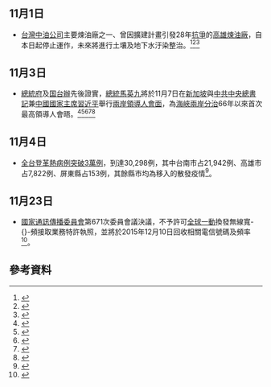 {{vfd|[[Wikipedia:頁面存廢討論/記錄/2022/06/17#2022年6月臺灣|比較標準]]提刪|date=2022/06/18}}
<noinclude>{{MonthInTaiwan|2015|11}}</noinclude>
== 11月1日 ==
* [[台灣中油公司|台灣中油公司]]主要煉油廠之一、曾因擴建計畫引發28年[[反五輕運動|抗爭]]的[[高雄煉油廠|高雄煉油廠]]，自本日起停止運作，未來將進行土壤及地下水汙染整治。<ref>{{cite news|author=林冠妙|title=高雄煉油廠下月關廠 反五輕居民：死而無憾|url=http://www.peoplenews.tw/news/771eee15-380e-4c6f-bd53-41f0f2cbc864|accessdate=2015-11-04|newspaper=[[民報_(2014年)|民報]]|date=2015-10-12|archive-date=2015-10-16|archive-url=https://web.archive.org/web/20151016144741/http://www.peoplenews.tw/news/771eee15-380e-4c6f-bd53-41f0f2cbc864|dead-url=no}}</ref><ref>{{cite news|author=周昭平、王勇超、吳慧芬|title=中油高雄煉油廠　今天熄燈|url=http://www.appledaily.com.tw/realtimenews/article/life/20151101/723198|accessdate=2015-11-04|newspaper=[[蘋果日報_(台灣)|蘋果日報]]|date=2015-11-01|archive-date=2015-12-13|archive-url=https://web.archive.org/web/20151213082541/http://www.appledaily.com.tw/realtimenews/article/life/20151101/723198/|dead-url=no}}</ref><ref>{{cite news|author=蘇郁涵、王昭月|title=「最後一夜」歌聲中 高雄煉油廠熄燈|url=http://udn.com/news/story/8801/1285513|accessdate=2015-11-04|newspaper=[[聯合報|聯合報]]|date=2015-11-01|deadurl=yes|archiveurl=https://web.archive.org/web/20151102223330/http://udn.com/news/story/8801/1285513|archivedate=2015-11-02}}</ref>

== 11月3日 ==
{{multiple image
|align = right
|footer = 雙方國旗
|width1 = 120
|image1 = Flag of the Republic of China.svg
|alt1 = 
|width2 = 120
|image2 = Flag of the People's Republic of China.svg
|alt2 = 
}}
* [[中華民國總統府|總統府]]及[[国台辦|国台辦]]先後證實，[[中華民國總統|總統]][[馬英九|馬英九]]將於11月7日在[[新加坡|新加坡]]與[[中国共产党中央委员会总书记|中共中央總書記]]兼[[中华人民共和国主席|中國國家主席]][[習近平|習近平]]舉行[[兩岸領導人會面|兩岸領導人會面]]，為[[海峽兩岸關係|海峽兩岸]][[臺海現狀|分治]]66年以來首次最高領導人會晤。<ref>{{cite news|url=http://news.ltn.com.tw/news/politics/breakingnews/1496483|title=獨家》馬總統7日密訪新加坡 「馬習會」不期而遇|publisher=[[自由時報|自由時報]]|date=2015-11-03|accessdate=2015-11-04|archive-date=2015-11-05|archive-url=https://web.archive.org/web/20151105190223/http://news.ltn.com.tw/news/politics/breakingnews/1496483|dead-url=no}}</ref><ref>{{cite news|url=http://www.appledaily.com.tw/appledaily/article/headline/20151104/36880455/|title=馬習會 兩岸最大突破 周六星國登場|publisher=[[蘋果日報_(台灣)|蘋果日報]]|date=2015-11-04|accessdate=2015-11-04|archive-date=2015-11-05|archive-url=https://web.archive.org/web/20151105025111/http://www.appledaily.com.tw/appledaily/article/headline/20151104/36880455/|dead-url=no}}</ref><ref>{{cite news|url=http://news.xinhuanet.com/tw/2015-11/04/c_1117032558.htm|title=張志軍表示：兩岸領導人會面具有裏程碑意義|publisher=[[新華通訊社|新華通訊社]]|date=2015-11-04|accessdate=2015-11-04|archive-date=2015-11-07|archive-url=https://web.archive.org/web/20151107045256/http://news.xinhuanet.com/tw/2015-11/04/c_1117032558.htm|dead-url=no}}</ref><ref>{{cite news|url=http://www.bbc.com/zhongwen/trad/china/2015/11/151103_taiwan_reaction|title=海峽兩岸領導人將首次會晤引起各方反應|publisher=[[BBC中文網|BBC中文網]]|date=2015-11-04|accessdate=2015-11-04|archive-date=2015-11-07|archive-url=https://web.archive.org/web/20151107004600/http://www.bbc.com/zhongwen/trad/china/2015/11/151103_taiwan_reaction|dead-url=no}}</ref><ref>{{cite news|url=http://www.cna.com.tw/news/firstnews/201511045011-1.aspx|title=馬習會 新加坡香格里拉飯店舉行|publisher=[[中央通訊社|中央通訊社]]|date=2015-11-04|accessdate=2015-11-04|archive-date=2015-11-06|archive-url=https://web.archive.org/web/20151106220828/http://www.cna.com.tw/news/firstnews/201511045011-1.aspx|dead-url=no}}</ref>

==11月4日==
*[[2015年臺南市登革熱疫情|全台登革熱病例突破3萬例]]，到達30,298例，其中台南市占21,942例、高雄市占7,822例、屏東縣占153例，其餘縣市均為移入的散發疫情<ref name=Day20151104>{{cite web|author1=中央社|title=登革熱再添12死 全台141人死亡|url=http://www.cna.com.tw/news/firstnews/201511045012-1.aspx|publisher=中央社|accessdate=2015-11-04|archive-date=2015-11-07|archive-url=https://web.archive.org/web/20151107011439/http://www.cna.com.tw/news/firstnews/201511045012-1.aspx|dead-url=no}}</ref>。

==11月23日==
*[[國家通訊傳播委員會|國家通訊傳播委員會]]第671次委員會議決議，不予許可[[全球一動|全球一動]]換發無線寬-{}-頻接取業務特許執照，並將於2015年12月10日回收相關電信號碼及頻率<ref>{{cite news|title=全球一動股份有限公司無線寬-{}-頻接取業務用戶自104年12月11日起至105年6月10日止，得向各行動寬頻業者申請提供行動寬頻電信服務。|author=國家通訊傳播委員會|url=http://www.ncc.gov.tw/chinese/news_detail.aspx?type=&site_content_sn=566&is_history=0&pages=0&sn_f=34734|newspaper=國家通訊傳播委員會|date=2015-12-03|accessdate=2016-01-31}}</ref>。

== 參考資料 ==
{{reflist|3}}

{{Portal:台灣新聞動態/Footer}}